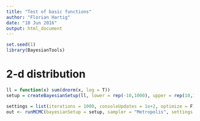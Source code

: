 ```yaml
---
title: "Test of basic functions"
author: "Florian Hartig"
date: "10 Jun 2016"
output: html_document
---
```


```r
set.seed(1)
library(BayesianTools)
```


# 2-d distribution

```r

ll = function(x) sum(dnorm(x, log = T))
setup = createBayesianSetup(ll, lower = rep(-10,1000), upper = rep(10,1000))

settings = list(iterations = 1000, consoleUpdates = 1e+2, optimize = F)
out <- runMCMC(bayesianSetup = setup, sampler = "Metropolis", settings = settings)
```






